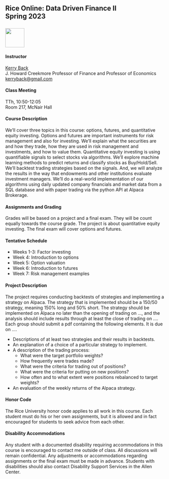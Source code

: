 ## Rice Online: Data Driven Finance II <br>Spring 2023<br><br>![](RiceBusiness-transparent-logo-sm.png){height="60"}



#### Instructor

[Kerry Back](http://kerryback.com)
<br>
J. Howard Creekmore Professor of Finance and Professor of Economics<br>
<a href="mailto:kerryback@gmail.com">kerryback@gmail.com</a>

#### Class Meeting

TTh, 10:50-12:05<br>
Room 217, McNair Hall

#### Course Description

We'll cover three topics in this course: options, futures, and quantitative equity investing.  Options and futures are important instruments for risk management and also for investing.  We'll explain what the securities are and how they trade, how they are used in risk management and investments, and how to value them.  Quantitative equity investing is using quantifiable signals to select stocks via algorithms.  We'll explore machine learning methods to predict returns and classify stocks as Buy/Hold/Sell.  We'll backtest trading strategies based on the signals.  And, we will analyze the results in the way that endowments and other institutions evaluate investment managers.  We'll do a real-world implementation of our algorithms using daily updated company financials and market data from a SQL database and with paper trading via the python API at Alpaca Brokerage.

#### Assignments and Grading

Grades will be based on a project and a final exam.  They will be count equally towards the course grade.  The project is about quantitative equity investing.  The final exam will cover options and futures.  

#### Tentative Schedule

- Weeks 1-3: Factor investing 
- Week 4: Introduction to options
- Week 5: Option valuation
- Week 6: Introduction to futures
- Week 7: Risk management examples

#### Project Description

The project requires conducting backtests of strategies and implementing a strategy on Alpaca.  The strategy that is implemented should be a 150/50 strategy, meaning 150% long and 50% short.  The strategy should be implemented on Alpaca no later than the opening of trading on ..., and the analysis should include results through at least the close of trading on ....  Each group should submit a pdf containing the following elements.  It is due on ....

 - Descriptions of at least two strategies and their results in backtests.
 - An explanation of a choice of a particular strategy to implement.
 - A description of the trading process:
   - What were the target portfolio weights?
   - How frequently were trades made?
   - What were the criteria for trading out of positions?
   - What were the criteria for putting on new positions?
   - How often and to what extent were positions rebalanced to target weights?
- An evaluation of the weekly returns of the Alpaca strategy.


#### Honor Code

The Rice University honor code applies to all work in this course.  Each student must do his or her own assignments, but it is allowed and in fact encouraged for students to seek advice from each other. 

#### Disability Accommodations

Any student with a documented disability requiring accommodations in this course is encouraged to
contact me outside of class. All discussions will remain confidential. Any adjustments or accommodations
regarding assignments or the final exam must be made in advance. Students with disabilities
should also contact Disability Support Services in the Allen Center.














